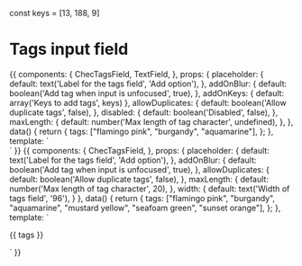 const keys = [13, 188, 9]

<Meta title="Form fields/Tags field" component={ChecTagsField} />

# Tags input field

<Props of={ChecTagsField} />

<Preview>
  <Story name="Default">
    {{
      components: {
        ChecTagsField,
        TextField,
      },
      props: {
        placeholder: {
          default: text('Label for the tags field', 'Add option'),
        },
        addOnBlur: {
          default: boolean('Add tag when input is unfocused', true),
        },
        addOnKeys: {
          default: array('Keys to add tags', keys)
        },
        allowDuplicates: {
          default: boolean('Allow duplicate tags', false),
        },
        disabled: {
          default: boolean('Disabled', false),
        },
        maxLength: {
          default: number('Max length of tag character', undefined),
        },
      },
      data() {
        return {
           tags: ["flamingo pink", "burgandy", "aquamarine"],
        };
      },
      template: `
        <div class="py-16 flex justify-center bg-gray-200">
          <ChecTagsField
            v-model="tags"
            class="max-w-xl"
            :placeholder="placeholder"
            :disabled="disabled"
            :addOnBlur="addOnBlur"
            :addOnKeys="addOnKeys"
            :allowDuplicates="allowDuplicates"
            :maxLength="maxLength"
          />
          <TextField
            placeholder="This is here for comparison"
            :variant="disabled ? 'disabled' : ''"
            class="ml-6"
          />
        </div>`
    }}
  </Story>
</Preview>

<Preview>
  <Story name="With added options">
    {{
      components: {
        ChecTagsField,
      },
      props: {
        placeholder: {
          default: text('Label for the tags field', 'Add option'),
        },
        addOnBlur: {
          default: boolean('Add tag when input is unfocused', true),
        },
        allowDuplicates: {
          default: boolean('Allow duplicate tags', false),
        },
        maxLength: {
          default: number('Max length of tag character', 20),
        },
        width: {
          default: text('Width of tags field', '96'),
        }
      },
      data() {
        return {
          tags: ["flamingo pink", "burgandy", "aquamarine", "mustard yellow", "seafoam green", "sunset orange"],
        };
      },
      template: `
        <div class="py-16 justify-center bg-gray-200">
          <ChecTagsField
            v-model="tags"
            :placeholder="placeholder"
            :addOnBlur="addOnBlur"
            :allowDuplicates="allowDuplicates"
            :maxLength="maxLength"
            :width="width"
          />
          <p class="pt-8">{{ tags }}</p>
        </div>`
    }}
  </Story>
</Preview>
